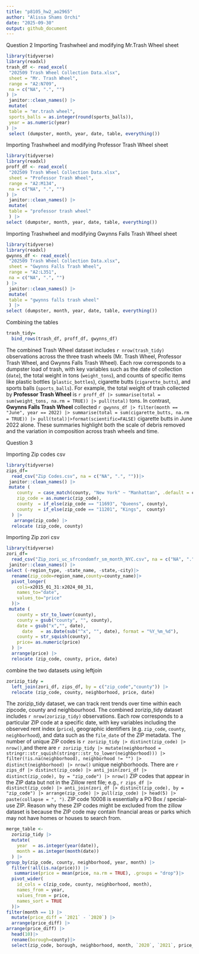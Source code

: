 ```yaml
---
title: "p8105_hw2_ao2965"
author: "Alissa Shams Orchi"
date: "2025-09-30"
output: github_document
---
```

Question 2
Importing Trashwheel and modifying Mr.Trash Wheel sheet

```r
library(tidyverse)
library(readxl)
trash_df <- read_excel(
 "202509 Trash Wheel Collection Data.xlsx",
 sheet = "Mr. Trash Wheel",
 range = "A2:N709",
 na = c("NA", ".", "")
) |>
 janitor::clean_names() |>
 mutate(
 table = "mr.trash wheel", 
 sports_balls = as.integer(round(sports_balls)),
 year = as.numeric(year)
) |>
 select (dumpster, month, year, date, table, everything())
```

Importing Trashwheel and modifying Professor Trash Wheel sheet

```r
library(tidyverse)
library(readxl)
proff_df <- read_excel(
 "202509 Trash Wheel Collection Data.xlsx",
 sheet = "Professor Trash Wheel",
 range = "A2:M134",
 na = c("NA", ".", "")
) |>
 janitor::clean_names() |>
 mutate(
 table = "professor trash wheel"
 ) |>
select (dumpster, month, year, date, table, everything())
```
Importing Trashwheel and modifying Gwynns Falls Trash Wheel sheet
```r
library(tidyverse)
library(readxl)
gwynns_df <- read_excel(
 "202509 Trash Wheel Collection Data.xlsx",
 sheet = "Gwynns Falls Trash Wheel",
 range = "A2:L351",
 na = c("NA", ".", "")
) |>
 janitor::clean_names() |>
 mutate(
 table = "gwynns falls trash wheel"
 ) |>
select (dumpster, month, year, date, table, everything())
```

Combining the tables
```r
trash_tidy=
  bind_rows(trash_df, proff_df, gwynns_df)
```
The combined Trash Wheel dataset includes `r nrow(trash_tidy)` observations across the three trash wheels (Mr. Trash Wheel, Professor Trash Wheel, and Gwynns Falls Trash Wheel). Each row corresponds to a dumpster load of trash, with key variables such as the date of collection (`date`), the total weight in tons (`weight_tons`), and counts of specific items like plastic bottles (`plastic_bottles`), cigarette butts (`cigarette_butts`), and sports balls (`sports_balls`). For example, the total weight of trash collected by **Professor Trash Wheel** is `r proff_df |> summarise(total = sum(weight_tons, na.rm = TRUE)) |> pull(total)` tons. In contrast, **Gwynns Falls Trash Wheel** collected `r gwynns_df |> filter(month == "June", year == 2022) |> summarise(total = sum(cigarette_butts, na.rm = TRUE)) |> pull(total)|>format(scientific=FALSE)` cigarette butts in June 2022 alone. These summaries highlight both the scale of debris removed and the variation in composition across trash wheels and time.

Question 3

Importing Zip codes csv
```r
library(tidyverse)
zips_df=
  read_csv("Zip Codes.csv", na = c("NA", ".", ""))|>
 janitor::clean_names() |>
 mutate (
    county  = case_match(county, "New York" ~ "Manhattan", .default = county),
    zip_code = as.numeric(zip_code),
    county  = if_else(zip_code == "11693", "Queens", county),
    county  = if_else(zip_code == "11201", "Kings",  county)
  ) |>
   arrange(zip_code) |>
  relocate (zip_code, county)
```
Importing Zip zori csv
```r
library(tidyverse)
zori_df=
  read_csv("Zip_zori_uc_sfrcondomfr_sm_month_NYC.csv", na = c("NA", ".", ""))|>
 janitor::clean_names() |>
select (-region_type, -state_name, -state,-city)|>
  rename(zip_code=region_name,county=county_name)|>
  pivot_longer(
    cols=x2015_01_31:x2024_08_31,
    names_to="date",
    values_to="price"
  )|>
 mutate (
    county = str_to_lower(county),       
    county = gsub("county", "", county), 
    date = gsub("x","", date),
      date   = as.Date(sub("^x", "", date), format = "%Y_%m_%d"),
    county = str_squish(county),
    price= as.numeric(price)  
  ) |>
  arrange(price) |>
  relocate (zip_code, county, price, date)
```

combine the two datasets using leftjoin
```r
zorizip_tidy = 
  left_join(zori_df, zips_df, by = c("zip_code","county")) |>
  relocate (zip_code, county, neighborhood, price, date)
```

The zorizip_tidy dataset, we can track rent trends over time within each zipcode, county and neighbourhood. The combined zorizip_tidy dataset includes `r nrow(zorizip_tidy)` observations. Each row corresponds to a particular ZIP code at a specific date, with key variables including the observed rent index (`price`), geographic identifiers (e.g. `zip_code`, `county`, `neighborhood`), and data such as the `file_date` of the ZIP metadata. The number of unique ZIP codes is `r zorizip_tidy |> distinct(zip_code) |> nrow()`,and there are
`r zorizip_tidy |> mutate(neighborhood = stringr::str_squish(stringr::str_to_lower(neighborhood))) |> filter(!is.na(neighborhood), neighborhood != "") |> distinct(neighborhood) |> nrow()`
unique neighborhoods. 
There are `r zips_df |> distinct(zip_code) |> anti_join(zori_df |> distinct(zip_code), by = "zip_code") |> nrow()` ZIP codes that appear in the ZIP data but not in the Zillow rent file; e.g., `r zips_df |> distinct(zip_code) |> anti_join(zori_df |> distinct(zip_code), by = "zip_code") |> arrange(zip_code) |> pull(zip_code) |> head(5) |> paste(collapse = ", ")`. ZIP code 10008 is essentially a PO Box / special-use ZIP. Reason why these ZIP codes might be excluded from the zillow dataset is because the ZIP code may contain financial areas or parks which may not have homes or houses to search from.

```r
merge_table <-
  zorizip_tidy |>
  mutate(
    year  = as.integer(year(date)),
    month = as.integer(month(date))
  ) |>
group_by(zip_code, county, neighborhood, year, month) |>
  filter(!all(is.na(price))) |>
   summarise(price = mean(price, na.rm = TRUE), .groups = "drop")|>
  pivot_wider(
    id_cols = c(zip_code, county, neighborhood, month),  
    names_from = year,                                      
    values_from = price,
    names_sort = TRUE
  )|>
filter(month == 1) |>
  mutate(price_diff = `2021` - `2020`) |>
  arrange(price_diff) |>           
arrange(price_diff) |> 
  head(10)|>
  rename(borough=county)|>
  select(zip_code, borough, neighborhood, month, `2020`, `2021`, price_diff)
```

